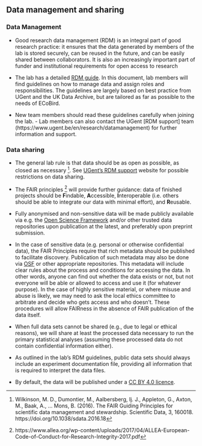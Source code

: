 ## Data management and sharing

### Data Management

- Good research data management (RDM) is an integral part of good research practice: it ensures that the data generated by members of the lab is stored securely, can be reused in the future, and can be easily shared between collaborators. It is also an increasingly important part of funder and institutional requirements for open access to research 

- The lab has a detailed [RDM guide](https://github.com/ecobird-ugent/Data-management-guidelines). In this document, lab members will find guidelines on how to manage data and assign roles and responsibilities. The guidelines are largely based on best practice from UGent and the UK Data Archive, but are tailored as far as possible to the needs of ECoBird.

- New team members should read these guidelines carefully when joining the lab. - Lab members can also contact the UGent [RDM support] team (https://www.ugent.be/en/research/datamanagement) for further information and support. 

### Data sharing

- The general lab rule is that data should be as open as possible, as closed as necessary [^6]. See [UGent's RDM support](https://www.ugent.be/en/research/datamanagement/after-research/sharing.htm) website for possible restrictions on data sharing.  

- The FAIR principles [^7] will provide further guidance: data of finished projects should be **F**indable, **A**ccessible, **I**nteroperable (i.e. others should be able to integrate our data with minimal effort), and **R**eusable. 

- Fully anonymised and non-sensitive data will be made publicly available via e.g. the [Open Science Framework](osf.io) and/or other trusted data repositories upon publication at the latest, and preferably upon preprint submission.

- In the case of sensitive data (e.g. personal or otherwise confidential data), the FAIR Principles require that rich metadata should be published to facilitate discovery. Publication of such metadata may also be done via [OSF](osf.io) or other appropriate repositories. This metadata will include clear rules about the process and conditions for accessing the data. In other words, anyone can find out whether the data exists or not, but not everyone will be able or allowed to access and use it (for whatever purpose). In the case of highly sensitive material, or where misuse and abuse is likely, we may need to ask the local ethics committee to arbitrate and decide who gets access and who doesn't. These procedures will allow FAIRness in the absence of FAIR publication of the data itself.

- When full data sets cannot be shared (e.g., due to legal or ethical reasons), we will share at least the processed data necessary to run the primary statistical analyses (assuming these processed data do not contain confidential information either).

- As outlined in the lab's RDM guidelines, public data sets should always include an experiment documentation file, providing all information that is required to interpret the data files. 

- By default, the data will be published under a [CC BY 4.0 licence](https://creativecommons.org/licenses/by/4.0/).


[^6]: Wilkinson, M. D., Dumontier, M., Aalbersberg, Ij. J., Appleton, G., Axton, M., Baak, A., … Mons, B. (2016). The FAIR Guiding Principles for scientific data management and stewardship. Scientific Data, 3, 160018. https://doi.org/10.1038/sdata.2016.18
[^7]: https://www.allea.org/wp-content/uploads/2017/04/ALLEA-European-Code-of-Conduct-for-Research-Integrity-2017.pdf
